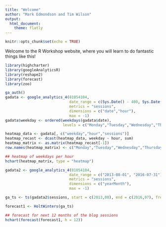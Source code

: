 ```yaml
---
title: "Welcome"
author: "Mark Edmondson and Tim Wilson"
output: 
  html_document:
    theme: flatly
---
```


```r
knitr::opts_chunk$set(echo = TRUE)
```

Welcome to the R Workshop website, where you will learn to do fantastic things like this!

```r
library(highcharter)
library(googleAnalyticsR)
library(reshape2)
library(forecast)
library(zoo)

ga_auth()
gadata <- google_analytics_4(81054104, 
                             date_range = c(Sys.Date() - 400, Sys.Date()),
                             metrics = "sessions", 
                             dimensions = c("date","hour"),
                             max = -1)
gadata$weekday <- ordered(weekdays(gadata$date), 
                          levels = c("Monday","Tuesday","Wednesday","Thursday","Friday","Saturday","Sunday")) 

heatmap_data <- gadata[, c("weekday","hour","sessions")]
heatmap_recast <- dcast(heatmap_data, weekday ~ hour, sum)
heatmap_matrix <- as.matrix(heatmap_recast[-1])
row.names(heatmap_matrix) <- c("Monday","Tuesday","Wednesday","Thursday","Friday","Saturday","Sunday")

## heatmap of weekdays per hour
hchart(heatmap_matrix, type = "heatmap")

gadata2 <- google_analytics_4(81054104, 
                             date_range = c("2013-08-01", "2016-07-31"),
                             metrics = "sessions", 
                             dimensions = c("yearMonth"),
                             max = -1)

ga_ts <- ts(gadata2$sessions, start = c(2013,08), end = c(2016,07), frequency = 12)

forecast1 <- HoltWinters(ga_ts)

## forecast for next 12 months of the blog sessions
hchart(forecast(forecast1, h = 12))

```


